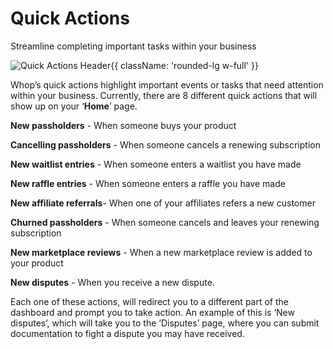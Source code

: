 
<HeroPattern />


<div className='lead'>

# Quick Actions

Streamline completing important tasks within your business

![Quick Actions Header](https://i.imgur.com/wkQCOJ9.png){{ className: 'rounded-lg w-full' }}

Whop’s quick actions highlight important events or tasks that need attention within your business. Currently, there are 8 different quick actions that will show up on your ‘**Home**’ page.

**New passholders** - When someone buys your product

**Cancelling passholders** - When someone cancels a renewing subscription 

**New waitlist entries** - When someone enters a waitlist you have made

**New raffle entries** - When someone enters a raffle you have made

**New affiliate referrals**- When one of your affiliates refers a new customer

**Churned passholders** - When someone cancels and leaves your renewing subscription

**New marketplace reviews** - When a new marketplace review is added to your product

**New disputes** - When you receive a new dispute. 

Each one of these actions, will redirect you to a different part of the dashboard and prompt you to take action. An example of this is ‘New disputes’, which will take you to the ‘Disputes’ page, where you can submit documentation to fight a dispute you may have received.

</div>